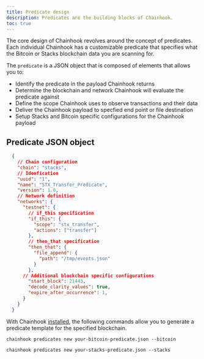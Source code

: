 ```yaml
---
title: Predicate design
description: Predicates are the building blocks of Chainhook.
toc: true
---
```


The core design of Chainhook revolves around the concept of predicates. Each individual Chainhook has a customizable predicate that specifies what the Bitcoin or Stacks blockchain data you are scanning for.

The `predicate` is a JSON object that is composed of elements that allows you to:
- Identify the predicate in the payload Chainhook returns
- Determine the blockchain and network Chainhook will evaluate the predicate against
- Define the scope Chainhook uses to observe transactions and their data
- Deliver the Chainhook payload to specfied end point or file destination
- Setup Stacks and Bitcoin specific configurations for the Chainhook payload

## Predicate JSON object

```json
  {
    // Chain configuration
    "chain": "stacks",
    // Idenfication
    "uuid": "1",
    "name": "STX_Transfer_Predicate",
    "version": 1.0,
    // Network definition
    "networks": {
      "testnet": {
        // if_this specification       
        "if_this": {
          "scope": "stx_transfer",
          "actions": ["transfer"]
        },
        // then_that specification
        "then_that": {
          "file_append": {
            "path": "/tmp/events.json"
          }
        },
      // Additional blockchain specific configurations
        "start_block": 21443,
        "decode_clarity_values": true,
        "expire_after_occurrence": 1,
      }
    }
  }
  ```

<Callout type="info" title="Note">

With Chainhook [installed](/stacks/chainhook/installation), the following commands allow you to generate a predicate template for the specified blockchain.

```
chainhook predicates new your-bitcoin-predicate.json --bitcoin
```
```
chainhook predicates new your-stacks-predicate.json --stacks
```

</Callout>


